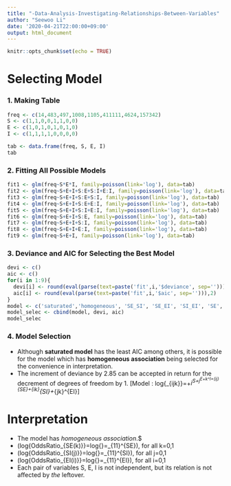 ```yaml
---
title: "-Data-Analysis-Investigating-Relationships-Between-Variables"
author: "Seewoo Li"
date: '2020-04-21T22:00:00+09:00'
output: html_document
---
```


```r
knitr::opts_chunk$set(echo = TRUE)
```

# Selecting Model

### 1. Making Table
```r
freq <- c(14,483,497,1008,1105,411111,4624,157342)
S <- c(1,1,0,0,1,1,0,0)
E <- c(1,0,1,0,1,0,1,0)
I <- c(1,1,1,1,0,0,0,0)

tab <- data.frame(freq, S, E, I)
tab
```

### 2. Fitting All Possible Models
```r
fit1 <- glm(freq~S*E*I, family=poisson(link='log'), data=tab)
fit2 <- glm(freq~S+E+I+S:E+S:I+E:I, family=poisson(link='log'), data=tab)
fit3 <- glm(freq~S+E+I+S:E+S:I, family=poisson(link='log'), data=tab)
fit4 <- glm(freq~S+E+I+S:E+E:I, family=poisson(link='log'), data=tab)
fit5 <- glm(freq~S+E+I+S:I+E:I, family=poisson(link='log'), data=tab)
fit6 <- glm(freq~S+E+I+S:E, family=poisson(link='log'), data=tab)
fit7 <- glm(freq~S+E+I+S:I, family=poisson(link='log'), data=tab)
fit8 <- glm(freq~S+E+I+E:I, family=poisson(link='log'), data=tab)
fit9 <- glm(freq~S+E+I, family=poisson(link='log'), data=tab)
```

### 3. Deviance and AIC for Selecting the Best Model
```r
devi <- c()
aic <- c()
for(i in 1:9){
  devi[i] <- round(eval(parse(text=paste('fit',i,'$deviance', sep=''))),2)
  aic[i] <- round(eval(parse(text=paste('fit',i,'$aic', sep=''))),2)
}
model <- c('saturated','homogeneous', 'SE_SI', 'SE_EI', 'SI_EI', 'SE', 'SI', 'EI','Mutual indep')
model_selec <- cbind(model, devi, aic)
model_selec
```


### 4. Model Selection
* Although **saturated model** has the least AIC among others, it is possible for the model which has **homogeneous association** being selected for the convenience in interpretation.
* The increment of deviance by 2.85 can be accepted in return for the decrement of degrees of freedom by 1.
\[Model : log{\mu_{ijk}}=\lambda+\lambda_i^S+\lambda_j^E+\lambda_k^I+\lambda_{ij}^{SE}+\lambda_{ik}^{SI}+\lambda_{jk}^{EI}\]


# Interpretation

* The model has *homogeneous association*.$
* \(log{OddsRatio_{SE(k)}}=log{\frac{\mu_{11(k)}\mu_{00(k)}}{\mu_{10(k)}\mu_{01(k)}}}=\lambda_{11}^{SE}\), for all k=0,1
* \(log{OddsRatio_{SI(j)}}=log{\frac{\mu_{1(j)1}\mu_{0(j)0}}{\mu_{1(j)0}\mu_{0(j)1}}}=\lambda_{11}^{SI}\), for all j=0,1
* \(log{OddsRatio_{EI(i)}}=log{\frac{\mu_{(i)11}\mu_{(i)00}}{\mu_{(i)10}\mu_{(i)01}}}=\lambda_{11}^{EI}\), for all i=0,1
* Each pair of variables S, E, I is not independent, but its relation is not affected by *the* leftover.

